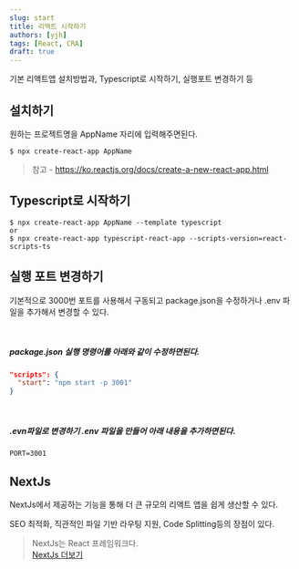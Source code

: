```yaml
---
slug: start
title: 리액트 시작하기
authors: [yjh]
tags: [React, CRA]
draft: true
---
```


<div className="preview">
  기본 리액트앱 설치방법과, Typescript로 시작하기, 실행포트 변경하기 등
</div>

<!--truncate-->

## 설치하기

원하는 프로젝트명을 AppName 자리에 입력해주면된다.

```
$ npx create-react-app AppName
```

> 참고 - https://ko.reactjs.org/docs/create-a-new-react-app.html

## Typescript로 시작하기

```
$ npx create-react-app AppName --template typescript
or
$ npx create-react-app typescript-react-app --scripts-version=react-scripts-ts
```

## 실행 포트 변경하기

기본적으로 3000번 포트를 사용해서 구동되고 package.json을 수정하거나 .env 파일을 추가해서 변경할 수 있다.

<br />

##### package.json <span>실행 명령어를 아래와 같이 수정하면된다.</span>

```json
"scripts": {
  "start": "npm start -p 3001"
}
```

<br />

##### .evn파일로 변경하기 <span>.env 파일을 만들어 아래 내용을 추가하면된다.</span>

```
PORT=3001
```

## NextJs

NextJs에서 제공하는 기능을 통해 더 큰 규모의 리액트 앱을 쉽게 생산할 수 있다.

SEO 최적화, 직관적인 파일 기반 라우팅 지원, Code Splitting등의 장점이 있다.

> NextJs는 React 프레임워크다. <br /> <a href="/" target="_blank">NextJs 더보기</a>

<!-- https://velog.io/@syoung125/Next.js-%EA%B8%B0%EB%B3%B8-%EA%B0%9C%EB%85%90-1-Next.js-%EB%9E%80-Next.js%EB%A5%BC-%EC%99%9C-%EC%82%AC%EC%9A%A9%ED%95%A0%EA%B9%8C-Next.js%EC%9D%98-%EC%9E%A5%EC%A0%90%EC%9D%80 -->

<!-- https://serzhul.io/REACT/nextjs-%EC%86%8C%EA%B0%9C/ -->
